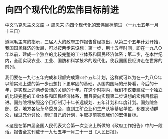 # 向四个现代化的宏伟目标前进

中文马克思主义文库 -> 周恩来
向四个现代化的宏伟目标前进
（一九七五年一月十三日）

遵照毛主席的指示，三届人大的政府工作报告曾经提出，从第三个五年计划开始，我国国民经济的发展，可以按两步来设想：第一步，用十五年时间，即在一九八○年以前，建成一个独立的比较完整的工业体系和国民经济体系；第二步，在本世纪内，全面实现农业、工业、国防和科学技术的现代化，使我国国民经济走在世界的前列。

我们要在一九七五年完成和超额完成第四个五年计划，这样就可以为在一九八○年以前实现上述的第一步设想打下更牢固的基础。从国内国际的形势看，今后的十年，是实现上述两步设想的关键的十年。在这个时期内，我们不仅要建成一个独立的比较完整的工业体系和国民经济体系，而且要向实现第二步设想的宏伟目标前进。国务院将按照这个目标制订十年长远规划、五年计划和年度计划。国务院各部、委，地方各级革命委员会，直到工矿企业和生产队等基层单位，都要发动群众，经过充分讨论，制订自己的计划，争取提前实现我们的宏伟目标。

＊这是在第四届全国人民代表大会第一次会议上所做的《政府工作报告》中的一段话。报告全文刊载于一九七五年一月二十一日《人民日报》。

